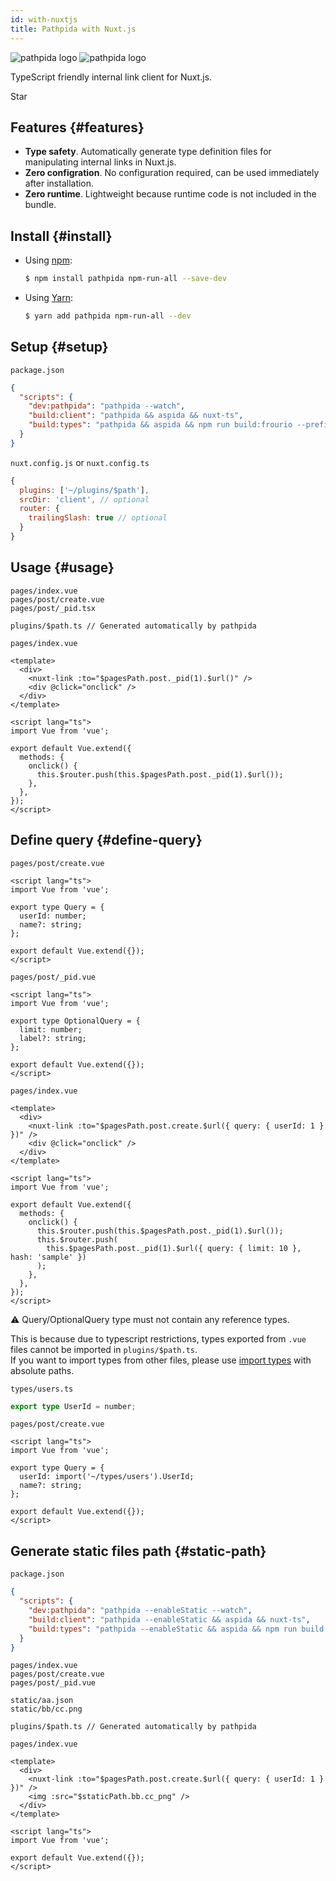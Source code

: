 ```yaml
---
id: with-nuxtjs
title: Pathpida with Nuxt.js
---
```


<div style={{ textAlign: 'center', padding: '16px', marginTop: '64px' }}>
  <img
    src="https://aspida.github.io/pathpida/logos/svg/black.svg#gh-light-mode-only"
    style={{ width: '50%', minWidth: '250px' }}
    alt="pathpida logo"
  />
  <img
    src="https://aspida.github.io/pathpida/logos/svg/white.svg#gh-dark-mode-only"
    style={{ width: '50%', minWidth: '250px' }}
    alt="pathpida logo"
  />
</div>


<div style={{ textAlign: 'center' }}>
  <p>TypeScript friendly internal link client for Nuxt.js.</p>
  <GitHubButton
    href="https://github.com/aspida/pathpida"
    data-icon="octicon-star"
    data-size="large"
    data-show-count={true}
    aria-label="Star aspida/pathpida on GitHub"
  >
    Star
  </GitHubButton>
</div>

## Features {#features}

- **Type safety**. Automatically generate type definition files for manipulating internal links in Nuxt.js.
- **Zero configration**. No configuration required, can be used immediately after installation.
- **Zero runtime**. Lightweight because runtime code is not included in the bundle.

## Install {#install}

- Using [npm](https://www.npmjs.com/):

  ```sh
  $ npm install pathpida npm-run-all --save-dev
  ```

- Using [Yarn](https://yarnpkg.com/):

  ```sh
  $ yarn add pathpida npm-run-all --dev
  ```

## Setup {#setup}

`package.json`

```json
{
  "scripts": {
    "dev:pathpida": "pathpida --watch",
    "build:client": "pathpida && aspida && nuxt-ts",
    "build:types": "pathpida && aspida && npm run build:frourio --prefix server"
  }
}
```

`nuxt.config.js` or `nuxt.config.ts`

```js
{
  plugins: ['~/plugins/$path'],
  srcDir: 'client', // optional
  router: {
    trailingSlash: true // optional
  }
}
```

## Usage {#usage}

```
pages/index.vue
pages/post/create.vue
pages/post/_pid.tsx

plugins/$path.ts // Generated automatically by pathpida
```

`pages/index.vue`

```vue
<template>
  <div>
    <nuxt-link :to="$pagesPath.post._pid(1).$url()" />
    <div @click="onclick" />
  </div>
</template>

<script lang="ts">
import Vue from 'vue';

export default Vue.extend({
  methods: {
    onclick() {
      this.$router.push(this.$pagesPath.post._pid(1).$url());
    },
  },
});
</script>
```

## Define query {#define-query}

`pages/post/create.vue`

```vue
<script lang="ts">
import Vue from 'vue';

export type Query = {
  userId: number;
  name?: string;
};

export default Vue.extend({});
</script>
```

`pages/post/_pid.vue`

```vue
<script lang="ts">
import Vue from 'vue';

export type OptionalQuery = {
  limit: number;
  label?: string;
};

export default Vue.extend({});
</script>
```

`pages/index.vue`

```vue
<template>
  <div>
    <nuxt-link :to="$pagesPath.post.create.$url({ query: { userId: 1 } })" />
    <div @click="onclick" />
  </div>
</template>

<script lang="ts">
import Vue from 'vue';

export default Vue.extend({
  methods: {
    onclick() {
      this.$router.push(this.$pagesPath.post._pid(1).$url());
      this.$router.push(
        this.$pagesPath.post._pid(1).$url({ query: { limit: 10 }, hash: 'sample' })
      );
    },
  },
});
</script>
```

:warning: Query/OptionalQuery type must not contain any reference types.

This is because due to typescript restrictions, types exported from `.vue` files cannot be imported in `plugins/$path.ts`.  
If you want to import types from other files, please use [import types](https://www.typescriptlang.org/docs/handbook/release-notes/typescript-2-9.html#import-types) with absolute paths.

`types/users.ts`

```ts
export type UserId = number;
```

`pages/post/create.vue`

```vue
<script lang="ts">
import Vue from 'vue';

export type Query = {
  userId: import('~/types/users').UserId;
  name?: string;
};

export default Vue.extend({});
</script>
```

## Generate static files path {#static-path}

`package.json`

```json
{
  "scripts": {
    "dev:pathpida": "pathpida --enableStatic --watch",
    "build:client": "pathpida --enableStatic && aspida && nuxt-ts",
    "build:types": "pathpida --enableStatic && aspida && npm run build:frourio --prefix server"
  }
}
```

```
pages/index.vue
pages/post/create.vue
pages/post/_pid.vue

static/aa.json
static/bb/cc.png

plugins/$path.ts // Generated automatically by pathpida
```

`pages/index.vue`

```vue
<template>
  <div>
    <nuxt-link :to="$pagesPath.post.create.$url({ query: { userId: 1 } })" />
    <img :src="$staticPath.bb.cc_png" />
  </div>
</template>

<script lang="ts">
import Vue from 'vue';

export default Vue.extend({});
</script>
```
